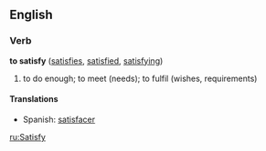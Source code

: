 ==English==
===Verb===
'''to satisfy''' ([[satisfies]], [[satisfied]], [[satisfying]])

# to do enough; to meet (needs); to fulfil (wishes, requirements)

====Translations====
*Spanish: [[satisfacer]]

[[ru:Satisfy]]
